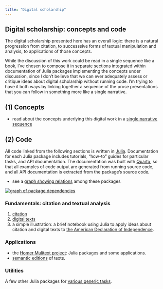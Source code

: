 ```yaml
---
title: "Digital scholarship"
---
```


## Digital scholarship: concepts and code

The digital scholarship presented here has an overall logic: there is a natural progression from citation, to successsive forms of textual manipulation and analysis, to applications of those concepts.

While the discussion of this work could be read in a single sequence like a book, I've chosen to compose it in separate sections integrated within documentation of Julia packages implementing the concepts under discussion, since I don't believe that we can ever adequately assess or critique ideas about digital scholarship without running code.  I'm trying to have it both ways by linking together a sequence of the prose presentations that you can follow in something more like a single narrative.





## (1) Concepts

- read about the  concepts underlying this digital work in a [single narrative sequence](./narrative/)

## (2) Code

All code linked from the following sections is  written in  [Julia](../julia/).   Documentation for each Julia package includes tutorials, "how-to" guides for particular tasks, and API documentation. The documentation was built with [Quarto](https://quarto.org/), so that all  examples of code output are generated from running source code, and all API documentation is extracted from the package's source code.


- see a [graph showing relations](./pkg_graph/) among these packages

[![graph of package dependencies](./pkg_graph/pkggraph.png)](./pkg_graph/)



### Fundamentals: citation and textual analysis



1. [citation](../cite/)
2. [digital texts](../digitexts/)
3. a simple illustration: a brief notebook using Julia to apply ideas about citation and digital texts to [the American Declaration of Independence](../walkthrough/).

### Applications 

- the [Homer Mulitext project](../hmt/): Julia packages and some applications.
- [semantic editions](../semantic-editions/) of texts.  




### Utilities

A few other Julia packages for [various generic tasks](../utils/).
